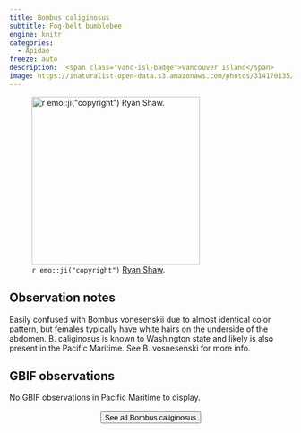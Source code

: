 ```yaml
---
title: Bombus caliginosus
subtitle: Fog-belt bumblebee
engine: knitr
categories:
  - Apidae
freeze: auto
description:  <span class="vanc-isl-badge">Vancouver Island</span>
image: https://inaturalist-open-data.s3.amazonaws.com/photos/314170135/large.jpg
---
```

![`r emo::ji("copyright")` [Ryan Shaw ](https://inaturalist.ca/photos/314170135/).](https://inaturalist-open-data.s3.amazonaws.com/photos/314170135/large.jpg){height=300}

## Observation notes  
Easily confused with Bombus vonesenskii due to almost identical color pattern, but females typically have white hairs on the underside of the abdomen. B. caliginosus is known to Washington state and likely is also present in the Pacific Maritime. See B. vosnesenski for more info.

## GBIF observations  
No GBIF observations in Pacific Maritime to display.
<br><br>
<center>


<a href="https://inaturalist.ca/observations?place_id=any&quality_grade=research&subview=map&taxon_id=344228"><button type="button" class="btn btn-secondary">See all Bombus caliginosus <i class="fa-solid fa-arrow-up-right-from-square"></i> </button></a>
</center>
